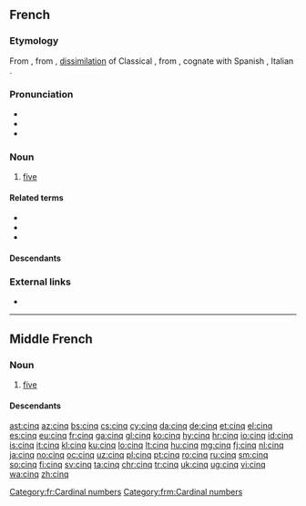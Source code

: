==French==

===Etymology===
From {{etyl|fro|fr}} {{term|cinc|lang=fro}}, from {{etyl|VL.|fr}} {{m|la|*cinque}}, [[dissimilation]] of  Classical {{etyl|la|fr}} {{term|quinque||five|lang=la}}, from {{etyl|ine-pro|fr}} {{m|ine-pro|*penkwe}}, cognate with Spanish {{term|cinco|lang=es}}, Italian {{term|cinque|lang=it}}.

===Pronunciation===
* {{IPA|/sɛ̃k/|lang=fr}}
* {{audio|Fr-cinq-fr.ogg|Audio (France)|lang=fr}}
* {{audio|Qc-cinq-2.ogg|Audio (Quebec)|lang=fr}}

===Noun===
{{cardinalbox|fr|4|5|6|quatre|six|ord=cinquième|wplink=Cinq}}
{{head|fr|noun|g=m|invariable}}

# [[five]]

====Related terms====
* {{l|fr|cinq-à-sept}}
* {{l|fr|cinquante}}
* {{l|fr|cinquième}}

====Descendants====
{{etymtree|fr|la|*cinque}}

===External links===
* {{R:TLFi}}

[[Category:fr:Cardinal numbers]]

----

==Middle French==

===Noun===
{{head|frm|noun|g=m|invariable}}

# [[five]]

====Descendants====
{{etymtree|frm|la|*cinque}}

[[Category:frm:Cardinal numbers]]

[[ast:cinq]]
[[az:cinq]]
[[bs:cinq]]
[[cs:cinq]]
[[cy:cinq]]
[[da:cinq]]
[[de:cinq]]
[[et:cinq]]
[[el:cinq]]
[[es:cinq]]
[[eu:cinq]]
[[fr:cinq]]
[[ga:cinq]]
[[gl:cinq]]
[[ko:cinq]]
[[hy:cinq]]
[[hr:cinq]]
[[io:cinq]]
[[id:cinq]]
[[is:cinq]]
[[it:cinq]]
[[kl:cinq]]
[[ku:cinq]]
[[lo:cinq]]
[[lt:cinq]]
[[hu:cinq]]
[[mg:cinq]]
[[fj:cinq]]
[[nl:cinq]]
[[ja:cinq]]
[[no:cinq]]
[[oc:cinq]]
[[uz:cinq]]
[[pl:cinq]]
[[pt:cinq]]
[[ro:cinq]]
[[ru:cinq]]
[[sm:cinq]]
[[so:cinq]]
[[fi:cinq]]
[[sv:cinq]]
[[ta:cinq]]
[[chr:cinq]]
[[tr:cinq]]
[[uk:cinq]]
[[ug:cinq]]
[[vi:cinq]]
[[wa:cinq]]
[[zh:cinq]]